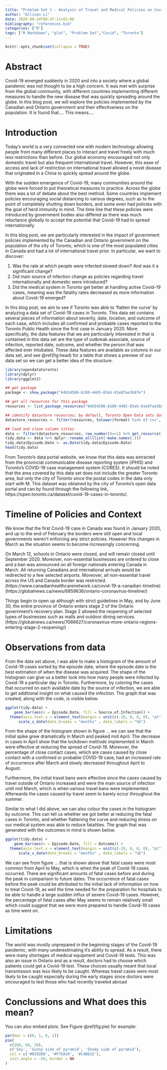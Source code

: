 ```yaml
---
title: "Problem Set 1 - Analysis of Travel and Medical Policies on Covid Cases in Toronto"
author: "Allison Li"
date: 2020-09-24T08:47:11+01:00
bibliography: "references.bib"
categories: ["R"]
tags: ["R Markdown", "plot", "Problem Set","Covid", "Toronto"]
---
```


```r
knitr::opts_chunk$set(collapse = TRUE)
```

# Abstract

Covid-19 emerged suddenly in 2020 and into a society where a global pandemic was not thought to be a high concern. It was met with surprise from the global community, with different countries implementing different measures to handle the new disease that was quickly spreading around the globe. In this blog post, we will explore the policies implemented by the Canadian and Ontario government and their effectiveness on the population. It is found that.... This means....


# Introduction

Today's world is a very connected one with modern technology allowing people from many different places to interact and travel freely with much less restrictions than before. Our global economy encouraged not only domestic travel but also frequent international travel. However, this ease of access and lack of restriction on international travel allowed a novel disease that originated in a China to quickly spread around the globe. 

With the sudden emergence of Covid-19, many communities around the globe were forced to put theoretical measures to practice. Across the globe there was a lot of debate about the best method. Some countries implement policies encouraging social distancing to various degrees, such as to the point of completely shutting down borders, and some even had policies with the goal of herd immunity in mind. The time line that these policies were introduced by government bodies also differed as there was much reluctance globally to accept the potential that Covid-19 had to spread internationally.

In this blog post, we are particularly interested in the impact of government policies implemented by the Canadian and Ontario government on the population of the city of Toronto, which is one of the most populated cities in Canada and had a lot of international travel prior. In particular, we want to discover:

  1. Was the rate at which people were infected slowed down? And was it a significant change?
  2. Did main source of infection change as policies regarding travel internationally and domestic were introduced?
  3. Did the medical system in Toronto get better at handling active Covid-19 cases, meaning was the fatality rates decreased as more information about Covid-19 emerged?

In this blog post, we aim to see if Toronto was able to 'flatten the curve' by analyzing a data set of Covid-19 cases in Toronto. This data set contains several pieces of information about severity, date, location, and outcome of each case, which includes all confirmed and probable cases reported to the Toronto Public Health since the first case in January 2020. More specifically, the data features that we are particularly interested in that is contained in this data set are the type of outbreak associate, source of infection, reported date, outcome, and whether the person that was affected ever intubated. These data features are available as columns in our data set, and see \@ref(fig:head) for a table that shows a preview of our data set so we can get a better idea of the structure.

```r
library(opendatatoronto)
library(dplyr)
library(ggplot2)

## get package
package <- show_package("64b54586-6180-4485-83eb-81e8fae3b8fe")

## get all resources for this package
resources <- list_package_resources("64b54586-6180-4485-83eb-81e8fae3b8fe")

## identify datastore resources; by default, Toronto Open Data sets datastore resource format to CSV for non-geospatial and GeoJSON for geospatial resources
datastore_resources <- filter(resources, tolower(format) %in% c('csv', 'geojson'))

## load and clean column titles
data <- filter(datastore_resources, row_number()==1) %>% get_resource()
tidy.data <- data %>% dplyr::rename_all(list(~make.names(.)))
tidy.data$Episode.Date <- as.Date(tidy.data$Episode.Date)
head(tidy.data)
```


From Toronto's data portal website, we know that this data was extracted from the provincial communicable disease reporting system (iPHIS) and Toronto's COVID-19 case management system (CORES). It should be noted that the area covered by this data set does not include the greater Toronto area, but only the city of Toronto since the postal codes in the data only start with M. This dataset was obtained by the city of Toronto's open data portal and can by found through the following link, https://open.toronto.ca/dataset/covid-19-cases-in-toronto/. 

# Timeline of Policies and Context

We know that the first Covid-19 case in Canada was found in January 2020, and up to the end of February the borders were still open and local governments weren't enforcing any strict policies. However this changes in March as the situation seems to become increasingly concerning. 

On March 12, schools in Ontario were closed, and will remain closed until September 2020. Moreover, non-essential businesses are ordered to close and a ban was announced on all foreign nationals entering Canada in March. All returning Canadians and international arrivals would be redirected to a few selected airports. Moreover, all non-essential travel across the US and Canada border was restricted. (https://www.canadianhealthcarenetwork.ca/covid-19-a-canadian-timeline)(https://globalnews.ca/news/6859636/ontario-coronavirus-timeline/)

Things begin to open up although with strict guidelines in May, and by June 30, the entire province of Ontario enters stage 2 of the Ontario government's recovery plan. Stage 2 allowed the reopening of selected types of businesses such as malls and outdoor dining services. (https://globalnews.ca/news/7066627/coronavirus-more-ontario-regions-entering-stage-2-reopening/)

# Observations from data

From the data set above, I was able to make a histogram of the amount of Covid-19 cases sorted by the episode date, where the episode date is the best estimation of when the disease was acquired. The shape of the histogram can give us a better look into how many people were infected by Covid-19 a particular day in Toronto. Furthermore, by coloring the cases that occurred on each available date by the source of infection, we are able to get additional insight on what caused the infection. The graph that was created, along with the code, is visible below.

```r
ggplot(tidy.data) +
    geom_bar(aes(x = Episode.Date, fill = Source.of.Infection)) + 
  theme(axis.text.x = element_text(margin = unit(c(-20, 0, 0, 0), "pt"), angle = 70, vjust = 0.5, hjust=1))+ 
      scale_x_date(date_breaks = "months" , date_labels = "%b")
```


From the shape of the histogram shown in figure ... we can see that the initial spike grew dramatically in March and peaked mid April. The decrease in cases in April show that the lockdown methods implemented in March were effective at reducing the spread of Covid-19. Moreover, the percentage of close contact cases, which are cases caused by close contact with a confirmed or probable COVID-19 case, had an increased rate of occurrence after March and slowly decreased throughout April to August.

Furthermore, the initial travel bans were effective since the cases caused by travel outside of Ontario increased and were the main source of infection until mid March, which is when various travel bans were implemented. Afterwards the cases caused by travel seem to barely occur throughout the summer.

Similar to what I did above, we can also colour the cases in the histogram by outcome. This can tell us whether we got better at reducing the fatal cases in Toronto, and whether flattening the curve and reducing stress on our medical system was able to reduce fatalities. The graph that was generated with the outcomes in mind is shown below.
```r
ggplot(tidy.data) +
    geom_bar(aes(x = Episode.Date, fill = Outcome)) + 
  theme(axis.text.x = element_text(margin = unit(c(-20, 0, 0, 0), "pt"), angle = 70, vjust = 0.5, hjust=1)) + 
      scale_x_date(date_breaks = "months" , date_labels = "%b")
```


We can see from figure ... that is shown above that fatal cases were most common from April to May, which is when the peak of Covid-19 cases occurred. There are significant amounts of fatal cases before and during the peak in comparison to future dates. The occurrence of fatal cases before the peak could be attributed to the initial lack of information on how to treat Covid-19, as well the time needed for the preparation for hospitals to be able to handle a large sudden influx of severe Covid-19 cases. However, the percentage of fatal cases after May seems to remain relatively small which could suggest that we were more prepared to handle Covid-19 cases as time went on.

# Limitations

The world was mostly unprepared in the beginning stages of the Covid-19 pandemic, with many underestimating it's ability to spread. As a result, there were many shortages of medical equipment and Covid-19 tests. This was also an issue in Ontario and as a result, doctors had to choose which patients could get a Covid-19 test. These choices usually meant that local transmission was less likely to be caught. Whereas travel cases were most likely to be caught especially during the early stages since doctors were encouraged to test those who had recently traveled abroad

# Conclussions and What does this mean?

You can also embed plots. See Figure \@ref(fig:pie) for example:

```r
par(mar = c(0, 1, 0, 1))
pie(
  c(280, 60, 20),
  c('Sky', 'Sunny side of pyramid', 'Shady side of pyramid'),
  col = c('#0292D8', '#F7EA39', '#C4B632'),
  init.angle = -50, border = NA
)
```
